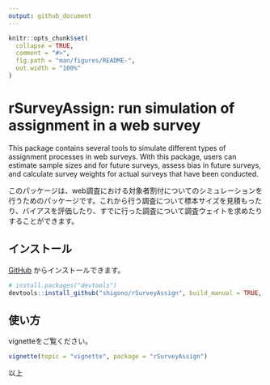 ```yaml
---
output: github_document
---
```


<!-- README.md is generated from README.Rmd. Please edit that file -->

```r
knitr::opts_chunk$set(
  collapse = TRUE,
  comment = "#>",
  fig.path = "man/figures/README-",
  out.width = "100%"
)
```

# rSurveyAssign: run simulation of assignment in a web survey

<!-- badges: start -->
<!-- badges: end -->

This package contains several tools to simulate different types of assignment processes in web surveys. With this package, users can estimate sample sizes and for future surveys, assess bias in future surveys, and calculate survey weights for actual surveys that have been conducted. 

このパッケージは、web調査における対象者割付についてのシミュレーションを行うためのパッケージです。これから行う調査について標本サイズを見積もったり、バイアスを評価したり、すでに行った調査について調査ウェイトを求めたりすることができます。


## インストール

[GitHub](https://github.com/) からインストールできます。

``` r
# install.packages("devtools")
devtools::install_github("shigono/rSurveyAssign", build_manual = TRUE, build_vignettes = TRUE)
```

## 使い方
vignetteをご覧ください。

```r
vignette(topic = "vignette", package = "rSurveyAssign")
```


以上
